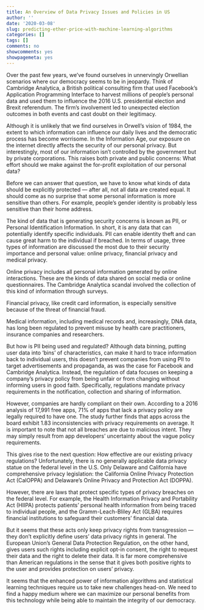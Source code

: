 ```yaml
---
title: An Overview of Data Privacy Issues and Policies in US
author: ''
date: '2020-03-08'
slug: predicting-ether-price-with-machine-learning-algorithms
categories: []
tags: []
comments: no
showcomments: yes
showpagemeta: yes
---
```

Over the past few years, we’ve found ourselves in unnervingly Orwellian scenarios where our democracy seems to be in jeopardy. Think of Cambridge Analytica, a British political consulting firm that used Facebook’s Application Programming Interface to harvest millions of people’s personal data and used them to influence the 2016 U.S. presidential election and Brexit referendum. The firm’s involvement led to unexpected election outcomes in both events and cast doubt on their legitimacy. 

Although it is unlikely that we find ourselves in Orwell’s vision of 1984, the extent to which information can influence our daily lives and the democratic process has become worrisome. In the Information Age, our exposure on the internet directly affects the security of our personal privacy. But interestingly, most of our information isn’t controlled by the government but by private corporations. This raises both private and public concerns: What effort should we make against the for-profit exploitation of our personal data?

Before we can answer that question, we have to know what kinds of data should be explicitly protected — after all, not all data are created equal. It should come as no surprise that some personal information is more sensitive than others. For example, people’s gender identity is probably less sensitive than their home address. 

The kind of data that is generating security concerns is known as PII, or Personal Identification Information. In short, it is any data that can potentially identify specific individuals. PII can enable identity theft and can cause great harm to the individual if breached. In terms of usage, three types of information are discussed the most due to their security importance and personal value: online privacy, financial privacy and medical privacy. 

Online privacy includes all personal information generated by online interactions. These are the kinds of data shared on social media or online questionnaires. The Cambridge Analytica scandal involved the collection of this kind of information through surveys. 

Financial privacy, like credit card information, is especially sensitive because of the threat of financial fraud. 

Medical information, including medical records and, increasingly, DNA data, has long been regulated to prevent misuse by health care practitioners, insurance companies and researchers.

But how is PII being used and regulated? Although data binning, putting user data into ‘bins’ of characteristics, can make it hard to trace information back to individual users, this doesn’t prevent companies from using PII to target advertisements and propaganda, as was the case for Facebook and Cambridge Analytica. Instead, the regulation of data focuses on keeping a company’s privacy policy from being unfair or from changing without informing users in good faith. Specifically, regulations mandate privacy requirements in the notification, collection and sharing of information. 

However, companies are hardly compliant on their own. According to a 2016 analysis of 17,991 free apps, 71% of apps that lack a privacy policy are legally required to have one. The study further finds that apps across the board exhibit 1.83 inconsistencies with privacy requirements on average. It is important to note that not all breaches are due to malicious intent. They may simply result from app developers’ uncertainty about the vague policy requirements.

This gives rise to the next question: How effective are our existing privacy regulations? Unfortunately, there is no generally applicable data privacy statue on the federal level in the U.S. Only Delaware and California have comprehensive privacy legislation: the California Online Privacy Protection Act (CalOPPA) and Delaware’s Online Privacy and Protection Act (DOPPA). 

However, there are laws that protect specific types of privacy breaches on the federal level. For example, the Health Information Privacy and Portability Act (HIIPA) protects patients’ personal health information from being traced to individual people, and the Gramm-Leach-Bliley Act (GLBA) requires financial institutions to safeguard their customers’ financial data. 

But it seems that these acts only keep privacy rights from transgression — they don’t explicitly define users’ data privacy rights in general. The European Union’s General Data Protection Regulation, on the other hand, gives users such rights including explicit opt-in consent, the right to request their data and the right to delete their data. It is far more comprehensive than American regulations in the sense that it gives both positive rights to the user and provides protection on users’ privacy.

It seems that the enhanced power of information algorithms and statistical learning techniques require us to take new challenges head-on. We need to find a happy medium where we can maximize our personal benefits from this technology while being able to maintain the integrity of our democracy.